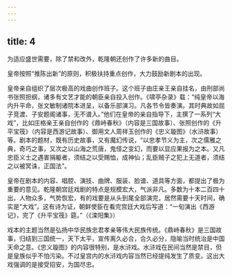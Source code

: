 ```yaml
---
---
---
```

title: 4
---



为适应盛世需要，除了禁和改外，乾隆朝还创作了许多新的曲目。

皇帝按照“推陈出新”的原则，积极扶持重点创作，大力鼓励新剧本的出现。

皇帝亲自组织了层次极高的戏曲创作班子。这个班子由庄亲王亲自挂名，由刑部尚书张照担纲，诸多有文艺才能的朝臣亲自投入创作。《啸亭杂录》载：“纯皇帝以海内升平命，张文敏制诸院本进呈，以备乐部演习。凡各节令皆奏演。其时典故如屈子竞渡、子安题阁诸事，无不谱入。”他们在皇帝的亲自指导下，主撰了一系列“大戏”，比如庄格亲王亲自创作的《鼎峙春秋》（内容是三国故事）、张照创作的《升平宝筏》（内容是西游记故事）、御用文人周祥玉创作的《忠义璇图》（水浒故事）等。剧本的题材，既有历史故事，又有魔幻传说，“以忠孝节义为主，次之儒雅之典，奇巧之事，又次之以山海之荒唐，鬼怪之变幻，而要以显应果报为之本。又凡忠臣义士之遇害捐躯者，须结之以受赐恤，成神仙；乱臣贼子之犯上无道者，须结之以被冥诛，正国法”。

皇帝在剧本的内容、唱腔、演技、曲牌、服装、脸谱、道具等方面，都提出了极为重要的意见。乾隆朝宫廷戏剧的特点是规模宏大，气派非凡。多数为十本二百四十出，人物众多，气势恢宏，有的戏要是从头到尾全部演完，居然需要十天时间，确实是“大戏”。这有诗为证，朝鲜使臣在看完宫廷大戏后写道：“一旬演出《西游记》，完了《升平宝筏》筵。”（《滦阳集》）

戏本的主题当然是弘扬中华民族忠君孝亲等伟大民族传统。《鼎峙春秋》是三国故事，归结到三国统一，天下太平，宣传离久必合，合久必分，隐喻当时统治是中国天命之意。《忠义璇图》的内容很特别，是水浒戏。水浒戏在民间当然是禁目，但是皇族似乎不怕污染。不过皇宫内的水浒戏内容当然已经提纯发生了质变。这出大戏强调的是接受招安，为国尽忠。
